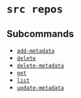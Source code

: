 # `src repos`

## Subcommands


* [`add-metadata`](./repos/add-metadata)
* [`delete`](./repos/delete)
* [`delete-metadata`](./repos/delete-metadata)
* [`get`](./repos/get)
* [`list`](./repos/list)
* [`update-metadata`](./repos/update-metadata)
